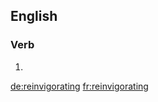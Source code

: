 ==English==

===Verb===
{{head|en|present participle}}

# {{present participle of|reinvigorate|lang=en}}

[[de:reinvigorating]]
[[fr:reinvigorating]]